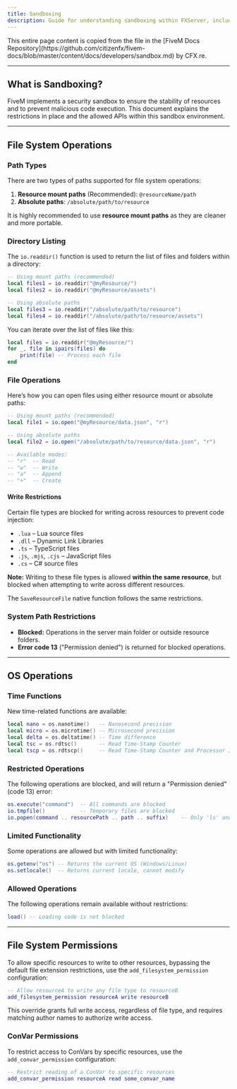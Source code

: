 ```yaml
---
title: Sandboxing
description: Guide for understanding sandboxing within FXServer, including the security restrictions and allowed operations for resources.
---
```



<Callout type="warning">
This entire page content is copied from the file in the [FiveM Docs Repository](https://github.com/citizenfx/fivem-docs/blob/master/content/docs/developers/sandbox.md) by CFX.re.
</Callout>

---

## What is Sandboxing?

FiveM implements a security sandbox to ensure the stability of resources and to prevent malicious code execution. This document explains the restrictions in place and the allowed APIs within this sandbox environment.

---

## File System Operations

### Path Types

There are two types of paths supported for file system operations:

1. **Resource mount paths** (Recommended): `@resourceName/path`
2. **Absolute paths**: `/absolute/path/to/resource`

It is highly recommended to use **resource mount paths** as they are cleaner and more portable.

### Directory Listing

The `io.readdir()` function is used to return the list of files and folders within a directory:

```lua
-- Using mount paths (recommended)
local files1 = io.readdir("@myResource/")
local files2 = io.readdir("@myResource/assets")

-- Using absolute paths
local files3 = io.readdir("/absolute/path/to/resource")
local files4 = io.readdir("/absolute/path/to/resource/assets")
```

You can iterate over the list of files like this:

```lua
local files = io.readdir("@myResource/")
for _, file in ipairs(files) do
    print(file) -- Process each file
end
```

### File Operations

Here’s how you can open files using either resource mount or absolute paths:

```lua
-- Using mount paths (recommended)
local file1 = io.open("@myResource/data.json", "r")

-- Using absolute paths
local file2 = io.open("/absolute/path/to/resource/data.json", "r")

-- Available modes:
-- "r"  -- Read
-- "w"  -- Write
-- "a"  -- Append
-- "+"  -- Create
```

#### Write Restrictions

Certain file types are blocked for writing across resources to prevent code injection:

- `.lua` – Lua source files
- `.dll` – Dynamic Link Libraries
- `.ts` – TypeScript files
- `.js`, `.mjs`, `.cjs` – JavaScript files
- `.cs` – C# source files

**Note:** Writing to these file types is allowed **within the same resource**, but blocked when attempting to write across different resources.

The `SaveResourceFile` native function follows the same restrictions.

### System Path Restrictions

- **Blocked:** Operations in the server main folder or outside resource folders.
- **Error code 13** ("Permission denied") is returned for blocked operations.

---

## OS Operations

### Time Functions

New time-related functions are available:

```lua
local nano = os.nanotime()   -- Nanosecond precision
local micro = os.microtime() -- Microsecond precision
local delta = os.deltatime() -- Time difference
local tsc = os.rdtsc()       -- Read Time-Stamp Counter
local tscp = os.rdtscp()     -- Read Time-Stamp Counter and Processor ID
```

### Restricted Operations

The following operations are blocked, and will return a "Permission denied" (code 13) error:

```lua
os.execute("command")  -- All commands are blocked
io.tmpfile()           -- Temporary files are blocked
io.popen(command .. resourcePath .. path .. suffix)    -- Only 'ls' and 'dir' commands are emulated
```

### Limited Functionality

Some operations are allowed but with limited functionality:

```lua
os.getenv("os") -- Returns the current OS (Windows/Linux)
os.setlocale()  -- Returns current locale, cannot modify
```

### Allowed Operations

The following operations remain available without restrictions:

```lua
load() -- Loading code is not blocked
```

---

## File System Permissions

To allow specific resources to write to other resources, bypassing the default file extension restrictions, use the `add_filesystem_permission` configuration:

```lua
-- Allow resourceA to write any file type to resourceB
add_filesystem_permission resourceA write resourceB
```

This override grants full write access, regardless of file type, and requires matching author names to authorize write access.

### ConVar Permissions

To restrict access to ConVars by specific resources, use the `add_convar_permission` configuration:

```lua
-- Restrict reading of a ConVar to specific resources
add_convar_permission resourceA read some_convar_name
```